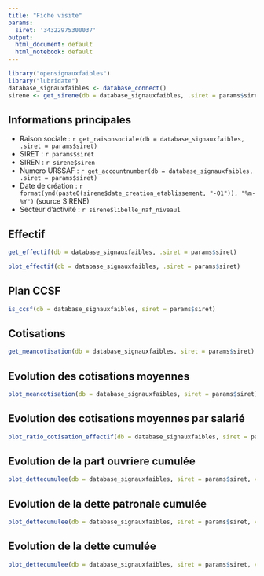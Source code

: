 ```yaml
---
title: "Fiche visite"
params:
  siret: '34322975300037'
output:
  html_document: default
  html_notebook: default
---
```



```r
library("opensignauxfaibles")
library("lubridate")
database_signauxfaibles <- database_connect()
sirene <- get_sirene(db = database_signauxfaibles, .siret = params$siret)
```

## Informations principales

- Raison sociale : `r get_raisonsociale(db = database_signauxfaibles, .siret = params$siret)`
- SIRET : `r params$siret`
- SIREN : `r sirene$siren`
- Numero URSSAF : `r get_accountnumber(db = database_signauxfaibles, .siret = params$siret)`
- Date de création : `r format(ymd(paste0(sirene$date_creation_etablissement, "-01")), "%m-%Y")` (source SIRENE)
- Secteur d'activité : `r sirene$libelle_naf_niveau1`

## Effectif

```r
get_effectif(db = database_signauxfaibles, .siret = params$siret)
```

```r
plot_effectif(db = database_signauxfaibles, .siret = params$siret)
```

## Plan CCSF

```r
is_ccsf(db = database_signauxfaibles, siret = params$siret)
```

## Cotisations

```r
get_meancotisation(db = database_signauxfaibles, siret = params$siret)
```

## Evolution des cotisations moyennes

```r
plot_meancotisation(db = database_signauxfaibles, siret = params$siret)
```

## Evolution des cotisations moyennes par salarié

```r
plot_ratio_cotisation_effectif(db = database_signauxfaibles, siret = params$siret)
```

## Evolution de la part ouvriere cumulée

```r
plot_dettecumulee(db = database_signauxfaibles, siret = params$siret, variable = "montant_part_ouvriere")
```

## Evolution de la dette patronale cumulée

```r
plot_dettecumulee(db = database_signauxfaibles, siret = params$siret, variable = "montant_part_patronale")
```

## Evolution de la dette cumulée

```r
plot_dettecumulee(db = database_signauxfaibles, siret = params$siret, variable = "dettecumulee")
```

